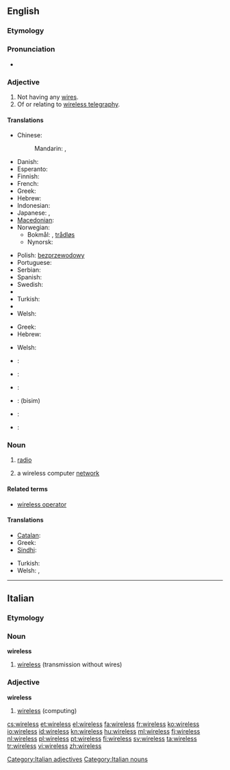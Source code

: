 ==English==

===Etymology===
{{suffix|wire|less}}

===Pronunciation===
* {{audio|en-us-wireless.ogg|Audio (US)}}

===Adjective===
{{en-adj|-}}

# Not having any [[wire]]s.
# Of or relating to [[wireless telegraphy]].

====Translations====
{{trans-top|not having any wires}}
* Chinese:
*: Mandarin: {{t|cmn|無線|sc=Hani}}, {{t|cmn|无线|tr=wǔxiàn|sc=Hani}}
* Danish: {{t+|da|trådløs}}
* Esperanto: {{t|eo|sendrata}}
* Finnish: {{t+|fi|langaton}}
* French: {{t+|fr|sans fil}}
* Greek: {{t+|el|ασύρματος|m|tr=asírmatos}}
* Hebrew: {{t-|he|אלחוטי|tr=alkhutí}}
* Indonesian: {{t|id|nirkabel|xs=Indonesian}}
* Japanese: {{t|ja|無線}},  {{t|ja|ワイヤレス}}
* [[Macedonian]]: {{t|mk|безжичен|m|tr=bézžičen}}
* Norwegian:
** Bokmål: {{t-|no|trådlaus}}, [[trådløs]]
** Nynorsk: {{t-|no|trådlaus}}
{{trans-mid}}
* Polish: [[bezprzewodowy]] {{m}}
* Portuguese: {{t|pt|sem fio}}
* Serbian: {{t|sr|бежично|n|tr=bežično|sc=Cyrl}}
* Spanish: {{t|es|inalámbrico|m}}
* Swedish: {{t|sv|trådlös}}
* {{trreq|th}}
* Turkish: {{t|tr|kablosuz}}
* {{trreq|vi}}
* Welsh: {{t|cy|diwifr}}
{{trans-bottom}}

{{trans-top|of or relating to wireless telegraphy}}
* Greek: {{t+|el|ασύρματος|m|tr=asírmatos}}
* Hebrew: {{t-|he|אלחוטי}}
{{trans-mid}}
* Welsh: {{t|cy|diwifr}}
{{trans-bottom}}

{{checktrans-top}}
* {{ttbc|nl}}: {{t+|nl|draadloos}}
* {{ttbc|fr}}: {{t+|fr|sans fil}}
* {{ttbc|de}}: {{t|de|drahtlos}}
{{trans-mid}}
* {{ttbc|fa}}: {{fa-Arab|[[بی‌سیم]]}} (bisim)
* {{ttbc|sd}}: {{sd-Arab|[[ريتار]]}}
* {{ttbc|es}}: {{t|es|inalámbrico}}
{{trans-bottom}}

===Noun===
{{wikipedia}}
{{en-noun|wirelesses}}

# {{dated}} [[radio]]
# a wireless computer [[network]]

====Related terms====
* [[wireless operator]]

====Translations====
{{trans-top|radio}}
* [[Catalan]]: {{t-|ca|ràdio|f}}
* Greek: {{t+|el|ασύρματος|m|tr=asírmatos}}
* [[Sindhi]]: {{sd-Arab|[[ريتار]]}}
{{trans-mid}}
* Turkish: {{t|tr|telsiz}}
* Welsh: {{t|cy|radio|m}}, {{t|cy|weiarles|m}}
{{trans-bottom}}

----

==Italian==

===Etymology===
{{etyl|en|it}}

===Noun===
'''wireless''' {{m|inv}}

# [[#English|wireless]] (transmission without wires)

===Adjective===
'''wireless''' {{inv}}

# [[#English|wireless]] (computing)

[[Category:Italian adjectives]]
[[Category:Italian nouns]]

[[cs:wireless]]
[[et:wireless]]
[[el:wireless]]
[[fa:wireless]]
[[fr:wireless]]
[[ko:wireless]]
[[io:wireless]]
[[id:wireless]]
[[kn:wireless]]
[[hu:wireless]]
[[ml:wireless]]
[[fj:wireless]]
[[nl:wireless]]
[[pl:wireless]]
[[pt:wireless]]
[[fi:wireless]]
[[sv:wireless]]
[[ta:wireless]]
[[tr:wireless]]
[[vi:wireless]]
[[zh:wireless]]